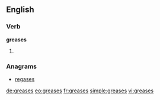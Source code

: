 ==English==

===Verb===
'''greases'''

# {{third-person singular of|[[grease]]}}

===Anagrams===
* [[regases#English|regases]]

[[de:greases]]
[[eo:greases]]
[[fr:greases]]
[[simple:greases]]
[[vi:greases]]